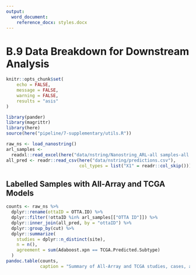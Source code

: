 ```yaml
---
output:
  word_document:
    reference_docx: styles.docx
---
```


# B.9 Data Breakdown for Downstream Analysis

```r
knitr::opts_chunk$set(
	echo = FALSE,
	message = FALSE,
	warning = FALSE,
	results = "asis"
)
```

```r
library(pander)
library(magrittr)
library(here)
source(here("pipeline/7-supplementary/utils.R"))

raw_ns <- load_nanostring()
arl_samples <- 
  readxl::read_excel(here("data/nstring/Nanostring_ARL-all samples-all gnes_20180607.xlsx"))
all_pred <- readr::read_csv(here("data/nstring/predictions.csv"),
                            col_types = list("X1" = readr::col_skip()))
```

## Labelled Samples with All-Array and TCGA Models

```r
counts <- raw_ns %>% 
  dplyr::rename(ottaID = OTTA.ID) %>% 
  dplyr::filter(!ottaID %in% arl_samples[["OTTA ID"]]) %>% 
  dplyr::inner_join(all_pred, by = "ottaID") %>% 
  dplyr::group_by(cut) %>% 
  dplyr::summarize(
    studies = dplyr::n_distinct(site),
    n = n(),
    agreement = sum(Adaboost.xpn == TCGA.Predicted.Subtype)
  )
pandoc.table(counts,
             caption = "Summary of All-Array and TCGA studies, cases, and gold-standard labels by dataset")
```
